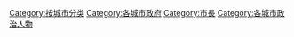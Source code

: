 
[[Category:按城市分类|Category:按城市分类]]
[[Category:各城市政府|Category:各城市政府]]
[[Category:市長|Category:市長]]
[[Category:各城市政治人物|Category:各城市政治人物]]